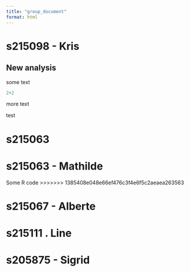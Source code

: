 ```yaml
---
title: "group_document"
format: html
---
```


# s215098 - Kris

## New analysis

some text

```r
2+2
```

more text

test

# s215063

# s215063 - Mathilde

Some R code \>\>\>\>\>\>\> 1385408e048e66ef476c3f4e6f5c2aeaea263563

# s215067 - Alberte

# s215111 . Line

# s205875 - Sigrid
